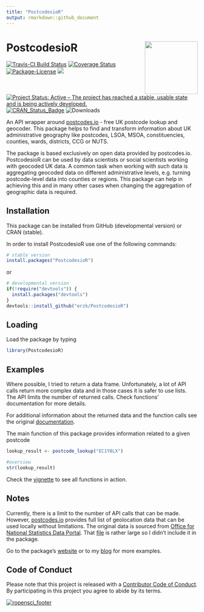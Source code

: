 ```yaml
---
title: "PostcodesioR"
output: rmarkdown::github_document
---
```


# PostcodesioR <img src='man/figures/logo.png' align="right" height="139" />

[![Travis-CI Build Status](https://travis-ci.org/ropensci/PostcodesioR.svg?branch=master)](https://travis-ci.org/ropensci/PostcodesioR)
[![Coverage Status](https://img.shields.io/codecov/c/github/ropensci/PostcodesioR/master.svg)](https://codecov.io/github/ropensci/PostcodesioR?branch=master)
[![Package-License](http://img.shields.io/badge/license-GPL--3-brightgreen.svg?style=flat)](http://www.gnu.org/licenses/gpl-3.0.html)
[![](http://badges.ropensci.org/176_status.svg)](https://github.com/ropensci/onboarding/issues/176)
[![Project Status: Active – The project has reached a stable, usable state and is being actively developed.](http://www.repostatus.org/badges/latest/active.svg)](http://www.repostatus.org/#active)
[![CRAN_Status_Badge](http://www.r-pkg.org/badges/version/PostcodesioR)](https://cran.r-project.org/package=PostcodesioR)
![Downloads](https://cranlogs.r-pkg.org/badges/grand-total/PostcodesioR)

An API wrapper around [postcodes.io](https://postcodes.io/) - free UK postcode lookup and geocoder. This package helps to find and transform information about UK administrative geography like postcodes, LSOA, MSOA, constituencies, counties, wards, districts, CCG or NUTS.

The package is based exclusively on open data provided by postcodes.io. PostcodesioR can be used by data scientists or social scientists working with geocoded UK data. A common task when working with such data is aggregating geocoded data on different administrative levels, e.g. turning postcode-level data into counties or regions. This package can help in achieving this and in many other cases when changing the aggregation of geographic data is required.

## Installation

This package can be installed from GitHub (developmental version) or CRAN (stable).

In order to install PostcodesioR use one of the following commands:

```r
# stable version
install.packages("PostcodesioR")
```

or

```r
# developmental version
if(!require("devtools")) {
  install.packages("devtools")
}
devtools::install_github("erzk/PostcodesioR")
```

## Loading

Load the package by typing

```r
library(PostcodesioR)
```

## Examples

Where possible, I tried to return a data frame. Unfortunately, a lot of API calls return more complex data and in those cases it is safer to use lists. The API limits the number of returned calls. Check functions' documentation for more details.

For additional information about the returned data and the function calls see the original [documentation](https://postcodes.io/docs).

The main function of this package provides information related to a given postcode

```r
lookup_result <- postcode_lookup("EC1Y8LX")

#overview
str(lookup_result)
```

Check the [vignette](https://docs.ropensci.org/PostcodesioR/articles/Introduction.html) to see all functions in action.

## Notes

Currently, there is a limit to the number of API calls that can be made. However, [postcodes.io](https://postcodes.io/) provides full list of geolocation data that can be used locally without limitations. The original data is sourced from [Office for National Statistics Data Portal](https://geoportal.statistics.gov.uk/geoportal/catalog/main/home.page).
That [file](https://github.com/ideal-postcodes/postcodes.io/blob/master/latest) is rather large so I didn't include it in the package.

Go to the package's [website](https://docs.ropensci.org/PostcodesioR/) or to my [blog](https://walczak.org/tag/postcodesior/) for more examples.

## Code of Conduct

Please note that this project is released with a [Contributor Code of Conduct](https://github.com/ropensci/PostcodesioR/blob/master/CONDUCT.md). By participating in this project you agree to abide by its terms.

[![ropensci_footer](https://ropensci.org/public_images/ropensci_footer.png)](https://ropensci.org)
